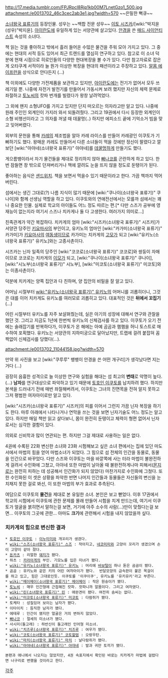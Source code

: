 http://17.media.tumblr.com/FPJRpcl8Rjp1kb00M7LnetGzo1_500.jpg
attachment:/e0013702_46c3cec2ab3e1.jpg?width=570
~~은밀한 뻑큐~~ 

[[소녀왕국 표류기]]의 등장인물. 성우는 ~~백합 전문 성우~~ [[이토 시즈카]]/[wiki:"박지윤(성우)"박지윤]. [[아이란도]]에 유일하게 있는 서양관에 살고있다. [[안경]]을 쓴 [[매드 사이언티스트]] 속성의 소녀다.

책 읽는 것을 좋아하고 밖에서 흘러 들어온 수많은 물건을 주워 모아 가지고 있다. 그 중에는 현대의 서적 등도 있어서 최근 트렌드를 열심히 연구하고 있다. 참고로 이 소녀 덕분에 현재 시점으로 히로인들의 다양한 현대복장을 볼 수가 있다. 다만 참고자료로 잡은게 오타쿠계 서적이라 늘 뭔가 이상한 복장을 현대의 패션이라고 주장하고 있다. [[알몸 에이프런]]을 상식으로 안다든지 (…)

책 이외에도 다양한 가전제품을 보관하고 있지만, [[아이란도]]에는 전기가 없어서 모두 쓰레기일 뿐. 나중에 자전거 발전기를 만들어서 가동시켜 보려 했지만 자신의 체력 문제로 좌절하고 [[토노씨]]의 캇파 번개를 빌렸다가 왕창 날려먹었다.

그 외에 왠지 소형UFO를 가지고 있지만 단지 떠오르는 의자라고만 알고 있다. 나중에 원래 주인인 외계인이 가지러 와서 되돌려줬다. 그리고 19권에서 다시 등장한 외계인이 소형 비행선이라고 그 의자를 꺼낼 때 데꿀멍(..) 하지만 에피소드 끝에 기억소거 빔을 맞고 잊어버렸다. 

외부의 문헌을 통해 [[카레]]의 제조법을 알아 카레 라이스를 만들어 카레광인 이쿠토가 기뻐하기도 했다. 왕매운 카레도 만들어서 다른 소녀들이 먹을 것에만 정신이 팔렸다고 깔보던 [wiki:"아야네(소녀왕국 표류기)" 아야네]를 [[데꿀멍]]하게 만들기도 했다.

게으름뱅이라서 자기 물건들을 제대로 정리하지 않아 [[빠나코]]를 곤란하게 하고 있다. 한번 잠들면 창 밖으로 던져버리거나 책에 깔려도 눈을 뜨지 않을 정도로 둔탱이가 된다.

좋아하는 음식은 [[샌드위치]]. 책을 보면서 먹을수 있기 때문이라고 한다. 가끔 책까지 먹어버린다.

섬에서는 생긴 그대로(?) 나름 지식이 많기 때문에 [wiki:"쿠나이(소녀왕국 표류기)" 쿠나이]와 함께 선생님 역할을 하고 있다. 이쿠토와의 연애전선에서는 모를까 섬에서는 꽤나 중요한 인물. 실제로 학교의 아이들도 어느 정도 따르는 편.[* 다만 스즈가 공부에 영 재능이 없는지라 여기서 스즈나 치카게나 둘 다 고생한다. 여러가지 의미로…] 

친족관계가 약간 복잡하다. 치카게의 엄마 [wiki:"시즈카(소녀왕국 표류기)" 시즈카]가 서양관 당주인 [[키요마사]]의 부인이고, 유키노의 엄마인 [wiki:"카가미(소녀왕국 표류기)" 카가미]가 [[키요마사]]의 [[여동생]]이므로 카가미는 치카게의 [[고모]]가 되고 [wiki:"유키노(소녀왕국 표류기)" 유키노]와는 고종사촌이다.

시즈카는 닌자 일족의 당주인 [wiki:"코코로(소녀왕국 표류기)" 코코로]와 쌍둥이 자매이므로 코코로는 치카게의 [[이모]]가 되고, [wiki:"쿠나이(소녀왕국 표류기)" 쿠나이], [wiki:"시노부(소녀왕국 표류기)" 시노부], [wiki:"미코토(소녀왕국 표류기)" 미코토]와는 이종사촌이다.

덕분에 치카게는 양쪽 집안과 다 친하며, 양 집안의 비밀을 잘 알고 있다.

어머님 시절부터 [[wiki:"유키노(소녀왕국 표류기)" 유키노]]의 어머니를 괴롭히더니, 그것은 대를 이어 치카게도 유키노를 여러모로 괴롭히고 있다. 대표적인 것은 '''뒤에서 꼬집기'''(…)

어린 시절부터 유키노를 자주 보살펴줬는데, 실은 아기의 성장에 대해서 연구와 관찰을 했던 것. 그리고 지금도 1년에 한번씩 유키노의 신체검사를 하고 있다. 이쿠토가 오기 전에는 술래잡기를 반복하다가, 이쿠토가 온 해에는 아예 곰곰과 햄햄을 허니 토스트로 매수하여 포획했다. 유키노는 서양관의 지하미궁으로 달아났지만, 트랩에 걸려 붙잡혀 꼼짝없이 신체검사를 당했다(...).

attachment:/e0013702_11044158.jpg?width=570

만약 위 사진을 보고 [wiki:"쿠루루" 뱅뱅이 안경을 쓴 어떤 개구리]가 생각났다면 지는 거다 (...)

굉장히 음흉한 성격으로 늘 이상한 연구와 실험을 해대는 섬 최고의 '''변태'''로 악명이 높다.(…) '''남자'''를 연구대상으로 파악하고 있기 때문에 [[토호인 이쿠토]]를 납치하려 했다. 하지만 본색을 드러내기 전에 매번 좌절해버려서, 이쿠토는 그녀의 진면목을 전혀 알지 못하고 그저 평범한 여자아이로만 알고 있다.

[wiki:"시즈카(소녀왕국 표류기)" 시즈카]의 피를 이어서 그런지 가끔 닌자 복장을 하기도 한다. 마루 아래에서 나타나거나 연막을 쓰는 것을 보면 닌자기술도 어느 정도는 알고 있다. 하지만 매일 책만 읽고 살다보니, 몸이 완전히 둔탱이고 체력이 형편 없어서 닌자로서는 심각한 결함이 있다.

의외로 신비학과 많이 연관되는 편. 하지만 그걸 제대로 사용하는 일은 없다.

4권에 수록된 22화 변신한 소녀와 23화 시험해보고 싶은 소녀 편에서는 집에 있던 마도서에서 마법의 힘을 얻어 마법소녀가 되었다. 그 힘으로 섬 전체의 인간을 동물로, 동물을 인간으로 바꾸었다. 다만 스즈와 이쿠토는 마을 바깥쪽에 사는 터라 마법이 불완전하게 걸려서 수인화에 그쳤고, 아야네 또한 마법이 날아올 때 불완전하게나마 피해서([[몬지로]]는 완전히 피하는 데 성공해서 인간화가 되지 않았다) 마찬가지로 수인화에 그쳤다. 또한 수인화된 이 셋은 상황을 파악한 반면 나머지 인간들과 동물들은 자신들의 변신을 눈치채지 못한 걸로 봐선, 이 또한 마법의 부가 효과로 추측된다.

여담으로 이쿠토의 '''물건'''을 제대로 본 유일한 소녀. 본인은 보고 뻗었다. 이후 17권에서 학교의 시험에서 이쿠토에 관한 문제를 몰래 만들어 시험을 치게 만드는데, 여기서 이쿠토가 얼굴을 붉히면서 말하는걸 보면, 거기에 아주 소수의 사람(…)만이 맞췄다는걸 보면… 이쿠토의 그곳에 관한… 아마도 '''크기'''에 관련해서 시험을 내지 않았을까 싶다. 

=== 치카게의 힘으로 변신한 결과 ===
 * [[토호인 이쿠토]] : [[이누미미]]와 개꼬리가 생겼다.
 * [[wiki:"스즈(소녀왕국 표류기)" 스즈]] : 작아지고, [[네코미미]]와 고양이 꼬리가 생겼으며 손이 고양이 같아 졌다.
 * [[돈카츠]] : 리얼한 [[돼지]]가 됐다.
 * 하츠 : [[카라아게]]의 부인. 기모노를 입은 미녀가 됐다.
 * [[wiki:"유키노(소녀왕국 표류기)" 유키노]] : 머리에 [[바보털]]이 하나 돋은 곰곰이 됐다.
 * 곰곰 : 유키노와 같은 키의 어린 여자아이가 됐다.  반달모양의 금속판이 붙은 목걸이를 하고 있고, 힘은 그대로인듯. 이쿠토를 '이쿠이쿠', 유키노를 '유키유키'라고 부른다.
 * [[wiki:"메이메이(소녀왕국 표류기)" 메이메이]] : 작은 원숭이가 됐다.
 * [[토노씨]] : 매우 인간형에 근접해진 캇파. 캇파니까 알몸이다. 그리고 여자였다.
 * [[wiki:"린(소녀왕국 표류기)" 린]] : 애완견이 됐다. 여전히 솜씨는 없다.
 * [[wiki:"미코토(소녀왕국 표류기)" 미코토]] : 다람쥐가 됐다.
 * 토케타 : 성질있어 보이는 남자가 됐다.
 * 이타이치 : 듬직한 남자가 됐다.
 * 에테루 : 인간이 됐지만 얼굴은 거의 변하지 않았다.
 * [[빠나코]] : 절세의 미소녀가 됐다.
 * 사시미(돌고래) : 하반신이 돌고래인 인어형 미소녀.
 * [[wiki:"치즈루(소녀왕국 표류기)" 치즈루]] : 여우가 됐다.
 * [[wiki:"코토(소녀왕국 표류기)" 코토할멈]] : 오랑우탄.
 * [[wiki:"마치(소녀왕국 표류기)" 마치]] : 날다람쥐가 됐다.
 * [[wiki:"아야네(소녀왕국 표류기)" 아야네]] : 발과 귀만 토끼가 됐다.

 본편과 애니에서 나오지는 않았지만, 4권 속표지에서 확인된 바로는 치카게가 마법에 걸렸다면 너구리로 변했을 것이라고 한다. 

[[각주]]
